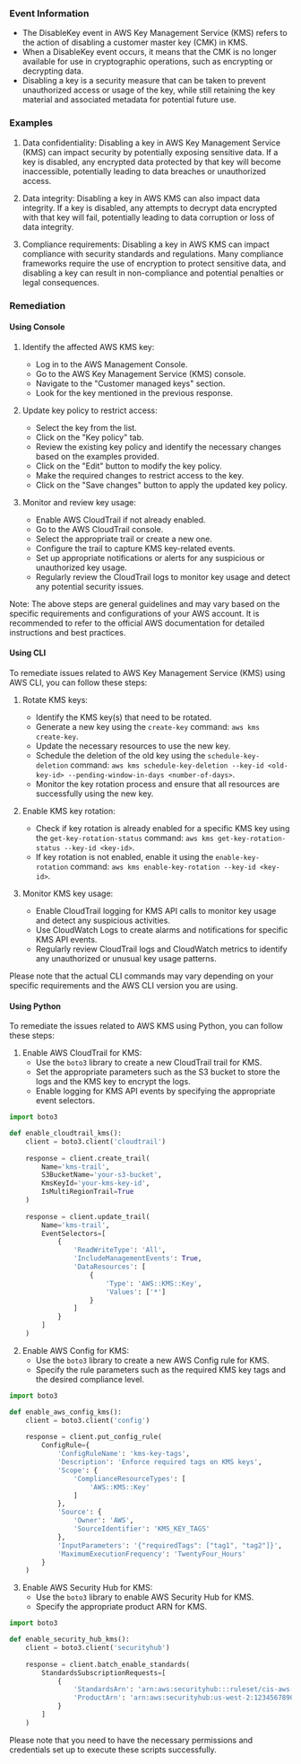 
### Event Information

- The DisableKey event in AWS Key Management Service (KMS) refers to the action of disabling a customer master key (CMK) in KMS.
- When a DisableKey event occurs, it means that the CMK is no longer available for use in cryptographic operations, such as encrypting or decrypting data.
- Disabling a key is a security measure that can be taken to prevent unauthorized access or usage of the key, while still retaining the key material and associated metadata for potential future use.


### Examples

1. Data confidentiality: Disabling a key in AWS Key Management Service (KMS) can impact security by potentially exposing sensitive data. If a key is disabled, any encrypted data protected by that key will become inaccessible, potentially leading to data breaches or unauthorized access.

2. Data integrity: Disabling a key in AWS KMS can also impact data integrity. If a key is disabled, any attempts to decrypt data encrypted with that key will fail, potentially leading to data corruption or loss of data integrity.

3. Compliance requirements: Disabling a key in AWS KMS can impact compliance with security standards and regulations. Many compliance frameworks require the use of encryption to protect sensitive data, and disabling a key can result in non-compliance and potential penalties or legal consequences.

### Remediation

#### Using Console

1. Identify the affected AWS KMS key: 
   - Log in to the AWS Management Console.
   - Go to the AWS Key Management Service (KMS) console.
   - Navigate to the "Customer managed keys" section.
   - Look for the key mentioned in the previous response.

2. Update key policy to restrict access: 
   - Select the key from the list.
   - Click on the "Key policy" tab.
   - Review the existing key policy and identify the necessary changes based on the examples provided.
   - Click on the "Edit" button to modify the key policy.
   - Make the required changes to restrict access to the key.
   - Click on the "Save changes" button to apply the updated key policy.

3. Monitor and review key usage: 
   - Enable AWS CloudTrail if not already enabled.
   - Go to the AWS CloudTrail console.
   - Select the appropriate trail or create a new one.
   - Configure the trail to capture KMS key-related events.
   - Set up appropriate notifications or alerts for any suspicious or unauthorized key usage.
   - Regularly review the CloudTrail logs to monitor key usage and detect any potential security issues.

Note: The above steps are general guidelines and may vary based on the specific requirements and configurations of your AWS account. It is recommended to refer to the official AWS documentation for detailed instructions and best practices.

#### Using CLI

To remediate issues related to AWS Key Management Service (KMS) using AWS CLI, you can follow these steps:

1. Rotate KMS keys:
   - Identify the KMS key(s) that need to be rotated.
   - Generate a new key using the `create-key` command: `aws kms create-key`.
   - Update the necessary resources to use the new key.
   - Schedule the deletion of the old key using the `schedule-key-deletion` command: `aws kms schedule-key-deletion --key-id <old-key-id> --pending-window-in-days <number-of-days>`.
   - Monitor the key rotation process and ensure that all resources are successfully using the new key.

2. Enable KMS key rotation:
   - Check if key rotation is already enabled for a specific KMS key using the `get-key-rotation-status` command: `aws kms get-key-rotation-status --key-id <key-id>`.
   - If key rotation is not enabled, enable it using the `enable-key-rotation` command: `aws kms enable-key-rotation --key-id <key-id>`.

3. Monitor KMS key usage:
   - Enable CloudTrail logging for KMS API calls to monitor key usage and detect any suspicious activities.
   - Use CloudWatch Logs to create alarms and notifications for specific KMS API events.
   - Regularly review CloudTrail logs and CloudWatch metrics to identify any unauthorized or unusual key usage patterns.

Please note that the actual CLI commands may vary depending on your specific requirements and the AWS CLI version you are using.

#### Using Python

To remediate the issues related to AWS KMS using Python, you can follow these steps:

1. Enable AWS CloudTrail for KMS:
   - Use the `boto3` library to create a new CloudTrail trail for KMS.
   - Set the appropriate parameters such as the S3 bucket to store the logs and the KMS key to encrypt the logs.
   - Enable logging for KMS API events by specifying the appropriate event selectors.

```python
import boto3

def enable_cloudtrail_kms():
    client = boto3.client('cloudtrail')
    
    response = client.create_trail(
        Name='kms-trail',
        S3BucketName='your-s3-bucket',
        KmsKeyId='your-kms-key-id',
        IsMultiRegionTrail=True
    )
    
    response = client.update_trail(
        Name='kms-trail',
        EventSelectors=[
            {
                'ReadWriteType': 'All',
                'IncludeManagementEvents': True,
                'DataResources': [
                    {
                        'Type': 'AWS::KMS::Key',
                        'Values': ['*']
                    }
                ]
            }
        ]
    )
```

2. Enable AWS Config for KMS:
   - Use the `boto3` library to create a new AWS Config rule for KMS.
   - Specify the rule parameters such as the required KMS key tags and the desired compliance level.

```python
import boto3

def enable_aws_config_kms():
    client = boto3.client('config')
    
    response = client.put_config_rule(
        ConfigRule={
            'ConfigRuleName': 'kms-key-tags',
            'Description': 'Enforce required tags on KMS keys',
            'Scope': {
                'ComplianceResourceTypes': [
                    'AWS::KMS::Key'
                ]
            },
            'Source': {
                'Owner': 'AWS',
                'SourceIdentifier': 'KMS_KEY_TAGS'
            },
            'InputParameters': '{"requiredTags": ["tag1", "tag2"]}',
            'MaximumExecutionFrequency': 'TwentyFour_Hours'
        }
    )
```

3. Enable AWS Security Hub for KMS:
   - Use the `boto3` library to enable AWS Security Hub for KMS.
   - Specify the appropriate product ARN for KMS.

```python
import boto3

def enable_security_hub_kms():
    client = boto3.client('securityhub')
    
    response = client.batch_enable_standards(
        StandardsSubscriptionRequests=[
            {
                'StandardsArn': 'arn:aws:securityhub:::ruleset/cis-aws-foundations-benchmark/v/1.2.0',
                'ProductArn': 'arn:aws:securityhub:us-west-2:123456789012:product/aws/securityhub'
            }
        ]
    )
```

Please note that you need to have the necessary permissions and credentials set up to execute these scripts successfully.

